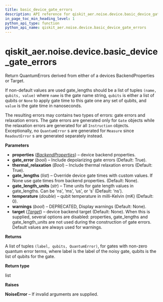 ```yaml
---
title: basic_device_gate_errors
description: API reference for qiskit_aer.noise.device.basic_device_gate_errors
in_page_toc_min_heading_level: 1
python_api_type: function
python_api_name: qiskit_aer.noise.device.basic_device_gate_errors
---
```


# qiskit\_aer.noise.device.basic\_device\_gate\_errors

<Function id="qiskit_aer.noise.device.basic_device_gate_errors" isDedicatedPage={true} github="https://github.com/qiskit/qiskit-aer/tree/stable/0.12/qiskit_aer/noise/device/models.py" signature="basic_device_gate_errors(properties=None, gate_error=True, thermal_relaxation=True, gate_lengths=None, gate_length_units='ns', temperature=0, warnings=None, target=None)">
  Return QuantumErrors derived from either of a devices BackendProperties or Target.

  If non-default values are used gate\_lengths should be a list of tuples `(name, qubits, value)` where `name` is the gate name string, `qubits` is either a list of qubits or `None` to apply gate time to this gate one any set of qubits, and `value` is the gate time in nanoseconds.

  The resulting errors may contains two types of errors: gate errors and relaxation errors. The gate errors are generated only for `Gate` objects while the relaxation errors are generated for all `Instruction` objects. Exceptionally, no `QuantumError` s are generated for `Measure` since `ReadoutError` s are generated separately instead.

  **Parameters**

  *   **properties** ([*BackendProperties*](qiskit.providers.models.BackendProperties "qiskit.providers.models.BackendProperties")) – device backend properties.
  *   **gate\_error** (*bool*) – Include depolarizing gate errors (Default: True).
  *   **thermal\_relaxation** (*Bool*) – Include thermal relaxation errors (Default: True).
  *   **gate\_lengths** (*list*) – Override device gate times with custom values. If None use gate times from backend properties. (Default: None).
  *   **gate\_length\_units** (*str*) – Time units for gate length values in gate\_lengths. Can be ‘ns’, ‘ms’, ‘us’, or ‘s’ (Default: ‘ns’).
  *   **temperature** (*double*) – qubit temperature in milli-Kelvin (mK) (Default: 0).
  *   **warnings** (*bool*) – DEPRECATED, Display warnings (Default: None).
  *   **target** ([*Target*](qiskit.transpiler.Target "qiskit.transpiler.Target")) – device backend target (Default: None). When this is supplied, several options are disabled: properties, gate\_lengths and gate\_length\_units are not used during the construction of gate errors. Default values are always used for warnings.

  **Returns**

  A list of tuples `(label, qubits, QuantumError)`, for gates with non-zero quantum error terms, where label is the label of the noisy gate, qubits is the list of qubits for the gate.

  **Return type**

  list

  **Raises**

  **NoiseError** – If invalid arguments are supplied.
</Function>

